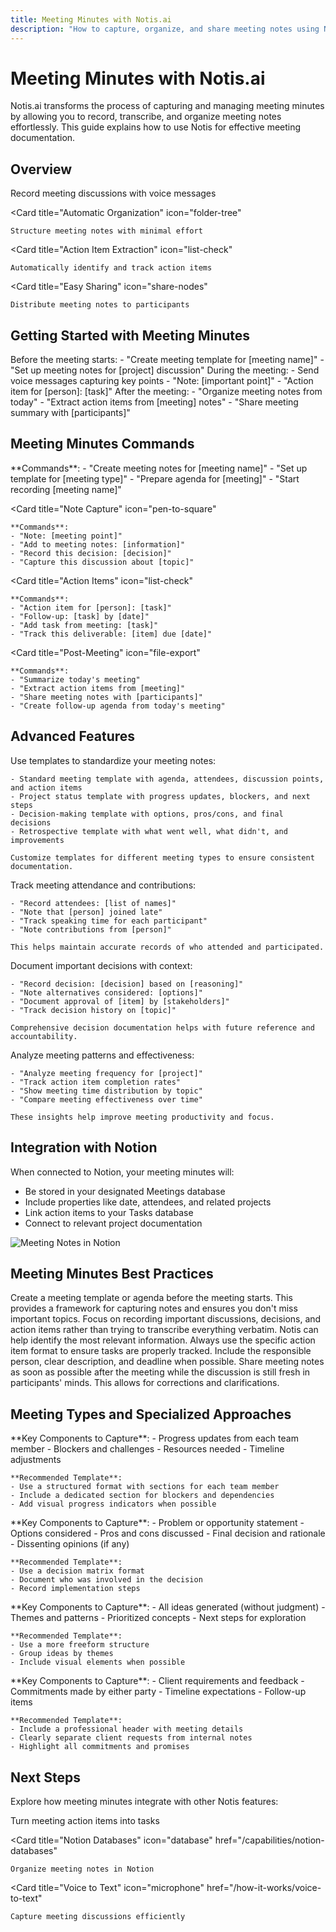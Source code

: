 ```yaml
---
title: Meeting Minutes with Notis.ai
description: "How to capture, organize, and share meeting notes using Notis.ai"
---
```


# Meeting Minutes with Notis.ai

Notis.ai transforms the process of capturing and managing meeting minutes by allowing you to record, transcribe, and organize meeting notes effortlessly. This guide explains how to use Notis for effective meeting documentation.

## Overview

<CardGroup cols={2}>
  <Card
    title="Voice Capture"
    icon="microphone"
  >
    Record meeting discussions with voice messages
  </Card>
  
  <Card
    title="Automatic Organization"
    icon="folder-tree"
  >
    Structure meeting notes with minimal effort
  </Card>
  
  <Card
    title="Action Item Extraction"
    icon="list-check"
  >
    Automatically identify and track action items
  </Card>
  
  <Card
    title="Easy Sharing"
    icon="share-nodes"
  >
    Distribute meeting notes to participants
  </Card>
</CardGroup>

## Getting Started with Meeting Minutes

<Steps>
  <Step title="Prepare for the Meeting">
    Before the meeting starts:
    - "Create meeting template for [meeting name]"
    - "Set up meeting notes for [project] discussion"
  </Step>
  
  <Step title="Capture During the Meeting">
    During the meeting:
    - Send voice messages capturing key points
    - "Note: [important point]"
    - "Action item for [person]: [task]"
  </Step>
  
  <Step title="Organize After the Meeting">
    After the meeting:
    - "Organize meeting notes from today"
    - "Extract action items from [meeting] notes"
    - "Share meeting summary with [participants]"
  </Step>
</Steps>

## Meeting Minutes Commands

<CardGroup cols={2}>
  <Card
    title="Meeting Setup"
    icon="calendar"
  >
    **Commands**:
    - "Create meeting notes for [meeting name]"
    - "Set up template for [meeting type]"
    - "Prepare agenda for [meeting]"
    - "Start recording [meeting name]"
  </Card>
  
  <Card
    title="Note Capture"
    icon="pen-to-square"
  >
    **Commands**:
    - "Note: [meeting point]"
    - "Add to meeting notes: [information]"
    - "Record this decision: [decision]"
    - "Capture this discussion about [topic]"
  </Card>
  
  <Card
    title="Action Items"
    icon="list-check"
  >
    **Commands**:
    - "Action item for [person]: [task]"
    - "Follow-up: [task] by [date]"
    - "Add task from meeting: [task]"
    - "Track this deliverable: [item] due [date]"
  </Card>
  
  <Card
    title="Post-Meeting"
    icon="file-export"
  >
    **Commands**:
    - "Summarize today's meeting"
    - "Extract action items from [meeting]"
    - "Share meeting notes with [participants]"
    - "Create follow-up agenda from today's meeting"
  </Card>
</CardGroup>

## Advanced Features

<AccordionGroup>
  <Accordion title="Meeting Templates">
    Use templates to standardize your meeting notes:
    
    - Standard meeting template with agenda, attendees, discussion points, and action items
    - Project status template with progress updates, blockers, and next steps
    - Decision-making template with options, pros/cons, and final decisions
    - Retrospective template with what went well, what didn't, and improvements
    
    Customize templates for different meeting types to ensure consistent documentation.
  </Accordion>
  
  <Accordion title="Participant Tracking">
    Track meeting attendance and contributions:
    
    - "Record attendees: [list of names]"
    - "Note that [person] joined late"
    - "Track speaking time for each participant"
    - "Note contributions from [person]"
    
    This helps maintain accurate records of who attended and participated.
  </Accordion>
  
  <Accordion title="Decision Documentation">
    Document important decisions with context:
    
    - "Record decision: [decision] based on [reasoning]"
    - "Note alternatives considered: [options]"
    - "Document approval of [item] by [stakeholders]"
    - "Track decision history on [topic]"
    
    Comprehensive decision documentation helps with future reference and accountability.
  </Accordion>
  
  <Accordion title="Meeting Analytics">
    Analyze meeting patterns and effectiveness:
    
    - "Analyze meeting frequency for [project]"
    - "Track action item completion rates"
    - "Show meeting time distribution by topic"
    - "Compare meeting effectiveness over time"
    
    These insights help improve meeting productivity and focus.
  </Accordion>
</AccordionGroup>

## Integration with Notion

When connected to Notion, your meeting minutes will:

- Be stored in your designated Meetings database
- Include properties like date, attendees, and related projects
- Link action items to your Tasks database
- Connect to relevant project documentation

<img
  className="rounded-lg"
  src="/images/notion-meetings.png"
  alt="Meeting Notes in Notion"
/>

## Meeting Minutes Best Practices

<AccordionGroup>
  <Accordion title="Prepare Structure in Advance">
    Create a meeting template or agenda before the meeting starts. This provides a framework for capturing notes and ensures you don't miss important topics.
  </Accordion>
  
  <Accordion title="Capture Key Points, Not Everything">
    Focus on recording important discussions, decisions, and action items rather than trying to transcribe everything verbatim. Notis can help identify the most relevant information.
  </Accordion>
  
  <Accordion title="Clearly Mark Action Items">
    Always use the specific action item format to ensure tasks are properly tracked. Include the responsible person, clear description, and deadline when possible.
  </Accordion>
  
  <Accordion title="Distribute Promptly">
    Share meeting notes as soon as possible after the meeting while the discussion is still fresh in participants' minds. This allows for corrections and clarifications.
  </Accordion>
</AccordionGroup>

## Meeting Types and Specialized Approaches

<Tabs>
  <Tab title="Status Meetings">
    **Key Components to Capture**:
    - Progress updates from each team member
    - Blockers and challenges
    - Resources needed
    - Timeline adjustments
    
    **Recommended Template**:
    - Use a structured format with sections for each team member
    - Include a dedicated section for blockers and dependencies
    - Add visual progress indicators when possible
  </Tab>
  
  <Tab title="Decision Meetings">
    **Key Components to Capture**:
    - Problem or opportunity statement
    - Options considered
    - Pros and cons discussed
    - Final decision and rationale
    - Dissenting opinions (if any)
    
    **Recommended Template**:
    - Use a decision matrix format
    - Document who was involved in the decision
    - Record implementation steps
  </Tab>
  
  <Tab title="Brainstorming Sessions">
    **Key Components to Capture**:
    - All ideas generated (without judgment)
    - Themes and patterns
    - Prioritized concepts
    - Next steps for exploration
    
    **Recommended Template**:
    - Use a more freeform structure
    - Group ideas by themes
    - Include visual elements when possible
  </Tab>
  
  <Tab title="Client Meetings">
    **Key Components to Capture**:
    - Client requirements and feedback
    - Commitments made by either party
    - Timeline expectations
    - Follow-up items
    
    **Recommended Template**:
    - Include a professional header with meeting details
    - Clearly separate client requests from internal notes
    - Highlight all commitments and promises
  </Tab>
</Tabs>

## Next Steps

Explore how meeting minutes integrate with other Notis features:

<CardGroup cols={3}>
  <Card
    title="Task Management"
    icon="list-check"
    href="/use-cases/task-management"
  >
    Turn meeting action items into tasks
  </Card>
  
  <Card
    title="Notion Databases"
    icon="database"
    href="/capabilities/notion-databases"
  >
    Organize meeting notes in Notion
  </Card>
  
  <Card
    title="Voice to Text"
    icon="microphone"
    href="/how-it-works/voice-to-text"
  >
    Capture meeting discussions efficiently
  </Card>
</CardGroup>
